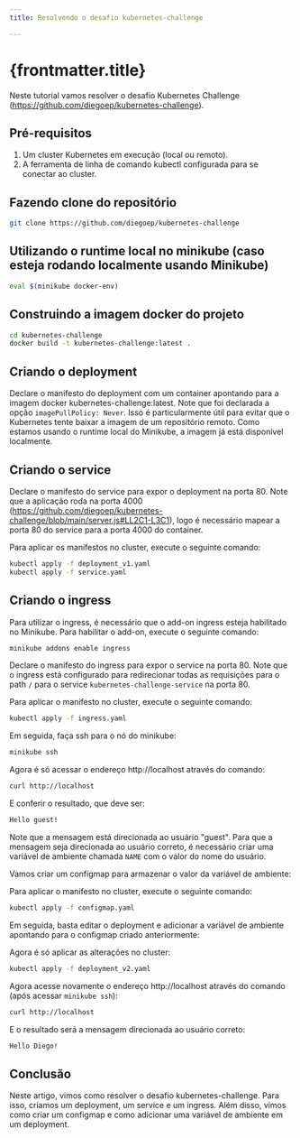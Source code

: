 ```yaml
---
title: Resolvendo o desafio kubernetes-challenge

---
```



# {frontmatter.title}

Neste tutorial vamos resolver o desafio Kubernetes Challenge (https://github.com/diegoep/kubernetes-challenge).

## Pré-requisitos
1. Um cluster Kubernetes em execução (local ou remoto).
2. A ferramenta de linha de comando kubectl configurada para se conectar ao cluster.


## Fazendo clone do repositório

```bash
git clone https://github.com/diegoep/kubernetes-challenge
```

## Utilizando o runtime local no minikube (caso esteja rodando localmente usando Minikube)
```bash
eval $(minikube docker-env)
```

## Construindo a imagem docker do projeto
```bash
cd kubernetes-challenge
docker build -t kubernetes-challenge:latest .
```

## Criando o deployment
Declare o manifesto do deployment com um container apontando para a imagem docker kubernetes-challenge:latest.
<CodePreview src="/codes/kubernetes/solucao-kubernetes-challenge/deployment_v1.yaml" lang="kubernetes" height={200} />
Note que foi declarada a opção `imagePullPolicy: Never`. Isso é particularmente útil para evitar que o Kubernetes tente baixar a imagem de um repositório remoto. 
Como estamos usando o runtime local do Minikube, a imagem já está disponível localmente.

## Criando o service
Declare o manifesto do service para expor o deployment na porta 80. Note que a aplicação roda na porta 4000 (https://github.com/diegoep/kubernetes-challenge/blob/main/server.js#LL2C1-L3C1), logo é necessário mapear a porta 80 do service para a porta 4000 do container.
<CodePreview src="/codes/kubernetes/solucao-kubernetes-challenge/service.yaml" lang="kubernetes" height={200} />

Para aplicar os manifestos no cluster, execute o seguinte comando:
```bash
kubectl apply -f deployment_v1.yaml
kubectl apply -f service.yaml
```

## Criando o ingress
Para utilizar o ingress, é necessário que o add-on ingress esteja habilitado no Minikube. Para habilitar o add-on, execute o seguinte comando:
```bash
minikube addons enable ingress
```

Declare o manifesto do ingress para expor o service na porta 80. Note que o ingress está configurado para redirecionar todas as requisições para o path `/` para o service `kubernetes-challenge-service` na porta 80.
<CodePreview src="/codes/kubernetes/solucao-kubernetes-challenge/ingress.yaml" lang="kubernetes" height={200} />

Para aplicar o manifesto no cluster, execute o seguinte comando:
```bash
kubectl apply -f ingress.yaml
```

Em seguida, faça ssh para o nó do minikube:
```bash
minikube ssh
```

Agora é só acessar o endereço http://localhost através do comando:
```bash
curl http://localhost
``` 
E conferir o resultado, que deve ser:
```bash
Hello guest!
```

Note que a mensagem está direcionada ao usuário "guest". Para que a mensagem seja direcionada ao usuário correto, é necessário criar uma variável de ambiente chamada `NAME` com o valor do nome do usuário. 

Vamos criar um configmap para armazenar o valor da variável de ambiente:
<CodePreview src="/codes/kubernetes/solucao-kubernetes-challenge/configmap.yaml" lang="kubernetes" height={200} />

Para aplicar o manifesto no cluster, execute o seguinte comando:
```bash
kubectl apply -f configmap.yaml
```

Em seguida, basta editar o deployment e adicionar a variável de ambiente apontando para o configmap criado anteriormente:
<CodePreview src="/codes/kubernetes/solucao-kubernetes-challenge/deployment_v2.yaml" lang="kubernetes" height={200} />

Agora é só aplicar as alterações no cluster:
```bash
kubectl apply -f deployment_v2.yaml
```

Agora acesse novamente o endereço http://localhost através do comando (após acessar `minikube ssh`):
```bash
curl http://localhost
```

E o resultado será a mensagem direcionada ao usuário correto:
```bash
Hello Diego!
```

## Conclusão
Neste artigo, vimos como resolver o desafio kubernetes-challenge. 
Para isso, criamos um deployment, um service e um ingress. 
Além disso, vimos como criar um configmap e como adicionar uma variável de ambiente em um deployment.